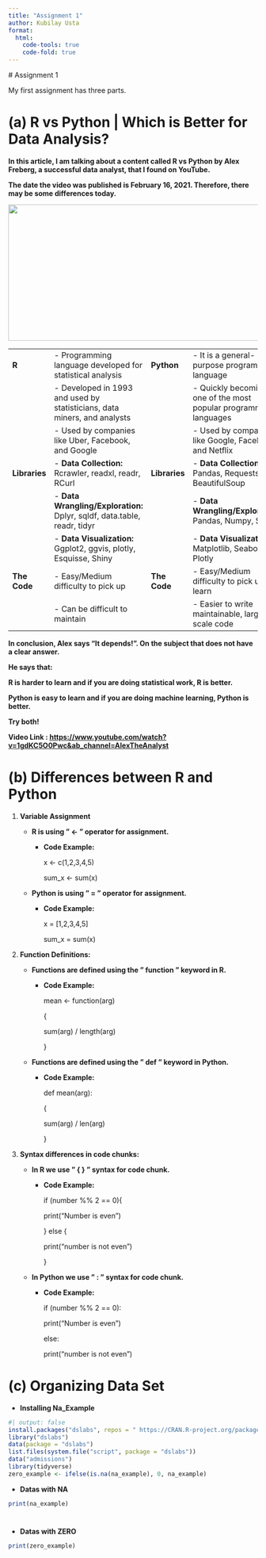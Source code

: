 ```yaml
---
title: "Assignment 1"
author: Kubilay Usta
format:
  html:
    code-tools: true
    code-fold: true
---
```


\# Assignment 1

My first assignment has three parts.

# **(a) R vs Python \| Which is Better for Data Analysis?**

**In this article, I am talking about a content called R vs Python by Alex Freberg, a successful data analyst, that I found on YouTube.**

**The date the video was published is February 16, 2021. Therefore, there may be some differences today.**

![](images/Python_vs._R_for_Data_Science__What_s_the_Difference__klxnwh.webp){width="754" height="275"}

|               |                                                                           |               |                                                                   |
|----------|---------------------------|----------|--------------------------|
| **R**         | \- Programming language developed for statistical analysis                | **Python**    | \- It is a general-purpose programming language                   |
|               | \- Developed in 1993 and used by statisticians, data miners, and analysts |               | \- Quickly becoming one of the most popular programming languages |
|               | \- Used by companies like Uber, Facebook, and Google                      |               | \- Used by companies like Google, Facebook, and Netflix           |
| **Libraries** | \- **Data Collection:** Rcrawler, readxl, readr, RCurl                    | **Libraries** | \- **Data Collection:** Pandas, Requests, BeautifulSoup           |
|               | \- **Data Wrangling/Exploration:** Dplyr, sqldf, data.table, readr, tidyr |               | \- **Data Wrangling/Exploration:** Pandas, Numpy, Scipy           |
|               | \- **Data Visualization:** Ggplot2, ggvis, plotly, Esquisse, Shiny        |               | \- **Data Visualization:** Matplotlib, Seaborn, Plotly            |
| **The Code**  | \- Easy/Medium difficulty to pick up                                      | **The Code**  | \- Easy/Medium difficulty to pick up and learn                    |
|               | \- Can be difficult to maintain                                           |               | \- Easier to write maintainable, large-scale code                 |

**In conclusion, Alex says "It depends!". On the subject that does not have a clear answer.**

**He says that:**

**R is harder to learn and if you are doing statistical work, R is better.**

**Python is easy to learn and if you are doing machine learning, Python is better.**

**Try both!**

**Video Link : <https://www.youtube.com/watch?v=1gdKC5O0Pwc&ab_channel=AlexTheAnalyst>**

# **(b) Differences between R and Python**

1.  **Variable Assignment**

    -   **R is using " \<- " operator for assignment.**

        -   **Code Example:**

            x \<- c(1,2,3,4,5)

            sum_x \<- sum(x)

    -   **Python is using " = " operator for assignment.**

        -   **Code Example:**

            x = \[1,2,3,4,5\]

            sum_x = sum(x)

2.  **Function Definitions:**

    -   **Functions are defined using the " function " keyword in R.**

        -   **Code Example:**

            mean \<- function(arg)

            {

            sum(arg) / length(arg)

            }

    -   **Functions are defined using the " def " keyword in Python.**

        -   **Code Example:**

            def mean(arg):

            {

            sum(arg) / len(arg)

            }

3.  **Syntax differences in code chunks:**

    -   **In R we use " { } " syntax for code chunk.**

        -   **Code Example:**

            if (number %% 2 == 0){

            print("Number is even")

            } else {

            print("number is not even")

            }

    -   **In Python we use " : " syntax for code chunk.**

        -   **Code Example:**

            if (number %% 2 == 0):

            print("Number is even")

            else:

            print("number is not even")

# **(c) Organizing Data Set**

-   **Installing Na_Example**

```r
#| output: false
install.packages("dslabs", repos = " https://CRAN.R-project.org/package=dslabs")
library("dslabs")
data(package = "dslabs")
list.files(system.file("script", package = "dslabs"))
data("admissions")
library(tidyverse)
zero_example <- ifelse(is.na(na_example), 0, na_example)
```

-   **Datas with NA**

```r
print(na_example) 

```

# 

-   **Datas with ZERO**

```r
print(zero_example)
```

\

